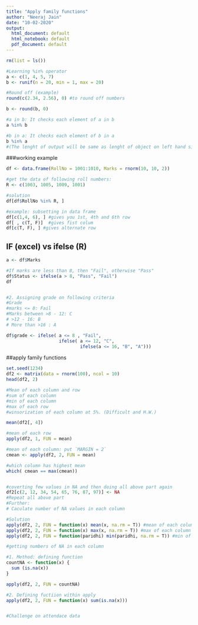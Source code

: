 ```yaml
---
title: "Apply family functions"
author: "Neeraj Jain"
date: "10-02-2020"
output:
  html_document: default
  html_notebook: default
  pdf_document: default
---
```

```r
rm(list = ls())

#Learning %in% operator
a <- c(1, 4, 5, 7)
b <- runif(n = 20, min = 1, max = 20)

#Round off (example)
round(c(2.34, 2.56), 0) #to round off numbers

b <- round(b, 0)

#a in b: It checks each element of a in b
a %in% b

#b in a: It checks each element of b in a
b %in% a
#(The lenght of output will be same as lenght of object on left hand side of %in%)
```

###working example
```r
df <- data.frame(RollNo = 1001:1010, Marks = rnorm(10, 10, 2))

#get the data of following roll numbers:
R <- c(1003, 1005, 1009, 1001)

#solution
df[df$RollNo %in% R, ]

#example: subsetting in data frame
df[c(1,4, 6), ] #gives you 1st, 4th and 6th row
df[ , c(T, F)]  #gives fist colum
df[c(T, F), ] #gives alternate row
```


## IF (excel) vs ifelse (R)
```r
a <- df$Marks

#If marks are less than 8, then "Fail", otherwise "Pass"
df$Status <- ifelse(a > 8, "Pass", "Fail")
df


#2. Assigning grade on following criteria
#Grade
#marks <= 8: Fail
#Marks between >8 - 12: C
# >12 - 16: B
# More than >16 : A

df$grade <- ifelse( a <= 8 , "Fail", 
                    ifelse( a <= 12, "C",
                            ifelse(a <= 16, "B", "A")))


```

##apply family functions
```r
set.seed(1234)
df2 <- matrix(data = rnorm(100), ncol = 10)
head(df2, 2)

#Mean of each column and row
#sum of each column
#min of each column
#max of each row
#winsorization of each column at 5%. (Difficult and H.W.)

mean(df2[, 4])

#mean of each row
apply(df2, 1, FUN = mean)

#mean of each column: put `MARGIN = 2`
cmean <- apply(df2, 2, FUN = mean)

#which column has highest mean
which( cmean == max(cmean))


#coverting few values in NA and then doing all above part again
df2[c(2, 12, 34, 54, 65, 76, 87, 97)] <- NA
#Repeat all above part
#Further:
# Caculate number of NA values in each column

#Solution
apply(df2, 2, FUN = function(x) mean(x, na.rm = T)) #mean of each column
apply(df2, 2, FUN = function(x) max(x, na.rm = T)) #max of each column
apply(df2, 2, FUN = function(paridhi) min(paridhi, na.rm = T)) #min of each column

#getting numbers of NA in each column

#1. Method: defining function 
countNA <- function(x) {
  sum (is.na(x))
}

apply(df2, 2, FUN = countNA)

#2. Defining fuctiion within apply
apply(df2, 2, FUN = function(x) sum(is.na(x)))


#Challenge on attendace data
```

